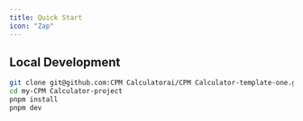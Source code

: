 ```yaml
---
title: Quick Start
icon: "Zap"
---
```


## Local Development

```bash
git clone git@github.com:CPM Calculatorai/CPM Calculator-template-one.git my-CPM Calculator-project
cd my-CPM Calculator-project
pnpm install
pnpm dev
```
